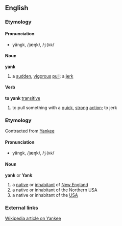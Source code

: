 ==English==
===Etymology===
<!-- missing so far -->

====Pronunciation====
*yăngk, /jæŋk/, /<tt>j{Nk</tt>/

====Noun====
'''yank'''

#a [[sudden]], [[vigorous]] [[pull]]; a [[jerk]]

====Verb====
'''to yank''' [[transitive]]

# to pull something with a [[quick]], [[strong]] [[action]]; to jerk

===Etymology===
Contracted from [[Yankee]]

====Pronunciation====
*yăngk, /jæŋk/, /<tt>j{Nk</tt>/

====Noun====
'''yank''' or '''Yank'''

#a [[native]] or [[inhabitant]] of [[New England]]
#a native or inhabitant of the Northern [[USA]]
#a native or inhabitant of the [[USA]]


=== External links ===
[[:w:yankee|Wikipedia article on Yankee]]